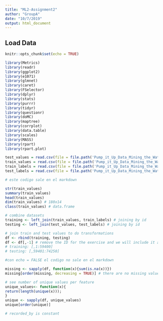 ```yaml
---
title: "ML2-Assignment2"
author: "GroupA"
date: "10/7/2019"
output: html_document
---
```


## Load Data

```r
knitr::opts_chunk$set(echo = TRUE)

library(Metrics)
library(readr)
library(ggplot2)
library(e1071)     
library(glmnet)    
library(caret)     
library(FSelector) 
library(dplyr)
library(stats)
library(purrr)
library(tidyr)
library(questionr)
library(doMC)
library(maptree)
library(corrplot)
library(data.table)
library(scales)
library(MASS)
library(rpart)
library(rpart.plot)

test_values = read.csv(file = file.path('Pump_it_Up_Data_Mining_the_Water_Table_-_Test_set_values.csv'),  header = TRUE, dec = ".", sep = ",")
train_values = read.csv(file = file.path('Pump_it_Up_Data_Mining_the_Water_Table_-_Training_set_values.csv'),  header = TRUE, dec = ".", sep = ",")
train_labels = read.csv(file = file.path('Pump_it_Up_Data_Mining_the_Water_Table_-_Training_set_labels.csv'),  header = TRUE, dec = ".", sep = ",")
test_labels = read.csv(file = file.path('Pump_it_Up_Data_Mining_the_Water_Table_-_Submission_format.csv'),  header = TRUE, dec = ".", sep = ",")

```


```r
# este codigo sale en el markdown

str(train_values)
summary(train_values)
head(train_values)
dim(train_values) # 180x14
class(train_values) # data.frame

# combine datasets
training <- left_join(train_values, train_labels) # joining by id
testing <- left_join(test_values, test_labels) # joining by id

# join train and test values to do transformations
df <- rbind(training, testing)
df <- df[,-1] # remove the ID for the exercise and we will include it at the end
# training: [,1:59400]
# testing: [,59401:74250]
```



```r
#con echo = FALSE el codigo no sale en el markdown

missing <- sapply(df, function(x){sum(is.na(x))})
missing[order(missing, decreasing = TRUE)] # there are no missing values

```

```r
# see number of unique values per feature
unique_values<- function(x){
return(length(unique(x)));
}
unique <- sapply(df, unique_values)
unique[order(unique)]

# recorded_by is constant
```

